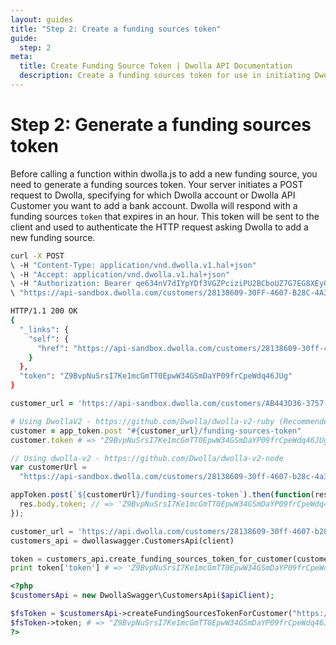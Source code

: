 ```yaml
---
layout: guides
title: "Step 2: Create a funding sources token"
guide:
  step: 2
meta:
  title: Create Funding Source Token | Dwolla API Documentation
  description: Create a funding sources token for use in initiating Dwolla.js, a powerful and secure bank account verification tool.
---
```


# Step 2: Generate a funding sources token

Before calling a function within dwolla.js to add a new funding source, you need to generate a funding sources token. Your server initiates a POST request to Dwolla, specifying for which Dwolla account or Dwolla API Customer you want to add a bank account. Dwolla will respond with a funding sources `token` that expires in an hour. This token will be sent to the client and used to authenticate the HTTP request asking Dwolla to add a new funding source.

```bash
curl -X POST
\ -H "Content-Type: application/vnd.dwolla.v1.hal+json"
\ -H "Accept: application/vnd.dwolla.v1.hal+json"
\ -H "Authorization: Bearer qe634nV7dIYpYDf3VGZPciziPU2BCboUZ7G7EG8XEyGswKkBV5"
\ "https://api-sandbox.dwolla.com/customers/28138609-30FF-4607-B28C-4A3872F8FD4A/funding-sources-token"

HTTP/1.1 200 OK
{
  "_links": {
    "self": {
      "href": "https://api-sandbox.dwolla.com/customers/28138609-30ff-4607-b28c-4a3872f8fd4a/funding-sources-token"
    }
  },
  "token": "Z9BvpNuSrsI7Ke1mcGmTT0EpwW34GSmDaYP09frCpeWdq46JUg"
}
```

```ruby
customer_url = 'https://api-sandbox.dwolla.com/customers/AB443D36-3757-44C1-A1B4-29727FB3111C'

# Using DwollaV2 - https://github.com/Dwolla/dwolla-v2-ruby (Recommended)
customer = app_token.post "#{customer_url}/funding-sources-token"
customer.token # => "Z9BvpNuSrsI7Ke1mcGmTT0EpwW34GSmDaYP09frCpeWdq46JUg"
```

```javascript
// Using dwolla-v2 - https://github.com/Dwolla/dwolla-v2-node
var customerUrl =
  "https://api-sandbox.dwolla.com/customers/28138609-30ff-4607-b28c-4a3872f8fd4a";

appToken.post(`${customerUrl}/funding-sources-token`).then(function(res) {
  res.body.token; // => 'Z9BvpNuSrsI7Ke1mcGmTT0EpwW34GSmDaYP09frCpeWdq46JUg'
});
```

```python
customer_url = 'https://api.dwolla.com/customers/28138609-30ff-4607-b28c-4a3872f8fd4a'
customers_api = dwollaswagger.CustomersApi(client)

token = customers_api.create_funding_sources_token_for_customer(customer_url)
print token['token'] # => 'Z9BvpNuSrsI7Ke1mcGmTT0EpwW34GSmDaYP09frCpeWdq46JUg'
```

```php
<?php
$customersApi = new DwollaSwagger\CustomersApi($apiClient);

$fsToken = $customersApi->createFundingSourcesTokenForCustomer("https://api-sandbox.dwolla.com/customers/28138609-30ff-4607-b28c-4a3872f8fd4a");
$fsToken->token; # => "Z9BvpNuSrsI7Ke1mcGmTT0EpwW34GSmDaYP09frCpeWdq46JUg"
?>
```
